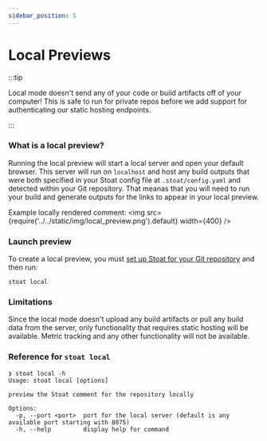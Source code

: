 ```yaml
---
sidebar_position: 5
---
```


# Local Previews

:::tip

Local mode doesn't send any of your code or build artifacts off of your computer!
This is safe to run for private repos before we add support for authenticating our static hosting endpoints.

:::

### What is a local preview?

Running the local preview will start a local server and open your default browser.
This server will run on `localhost` and host any build outputs that were both specified in your Stoat config file at
`.stoat/config.yaml` and detected within your Git repository.
That meanas that you will need to run your build and generate outputs for the links to appear in your local preview.

Example locally rendered comment:
<img src={require('../../static/img/local_preview.png').default} width={400} />

### Launch preview

To create a local preview, you must [set up Stoat for your Git repository](../installation) and then run:
```
stoat local
```

### Limitations

Since the local mode doesn't upload any build artifacts or pull any build data from the server, only functionality
that requires static hosting will be available. Metric tracking and any other functionality will not be available.

### Reference for `stoat local`

```
❯ stoat local -h
Usage: stoat local [options]

preview the Stoat comment for the repository locally

Options:
  -p, --port <port>  port for the local server (default is any available port starting with 8075)
  -h, --help         display help for command
```
